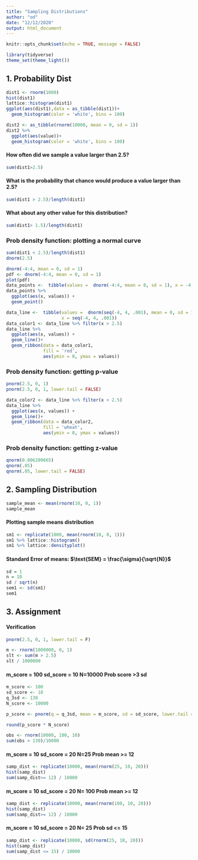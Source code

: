```yaml
---
title: "Sampling Distributions"
author: "od"
date: "12/12/2020"
output: html_document
---
```


```r
knitr::opts_chunk$set(echo = TRUE, message = FALSE)
```

```r
library(tidyverse)
theme_set(theme_light())
```

## 1. Probability Dist

```r
dist1 <- rnorm(1000)
hist(dist1)
lattice::histogram(dist1)
ggplot(aes(dist1),data = as_tibble(dist1))+
  geom_histogram(color = 'white', bins = 100)

dist2 <- as_tibble(rnorm(10000, mean = 0, sd = 1))
dist2 %>% 
  ggplot(aes(value))+
  geom_histogram(color = 'white', bins = 100)
```


#### How often did we sample a value larger than 2.5? 
```r
sum(dist1>2.5)
```

#### What is the probability that chance would produce a value larger than 2.5? 
```r
sum(dist1 > 2.5)/length(dist1)
```

#### What about any other value for this distribution?
```r
sum(dist1> 1.5)/length(dist1)
```

### Prob density function: plotting a normal curve

```r
sum(dist1 < 2.5)/length(dist1)
dnorm(2.5)
```

```r
dnorm(-4:4, mean = 0, sd = 1)
pdf <- dnorm(-4:4, mean = 0, sd = 1)
plot(pdf)
data_points <-  tibble(values =  dnorm(-4:4, mean = 0, sd = 1), x = -4:4)
data_points %>%
  ggplot(aes(x, values)) +
  geom_point()
```

```r
data_line <-  tibble(values =  dnorm(seq(-4, 4, .001), mean = 0, sd = 1), 
                     x = seq(-4, 4, .001))
data_color1 <- data_line %>% filter(x > 2.5)
data_line %>%
  ggplot(aes(x, values)) +
  geom_line()+
  geom_ribbon(data = data_color1,
              fill = 'red',
              aes(ymin = 0, ymax = values))
```

### Prob density function: getting p-value

```r
pnorm(2.5, 0, 1) 
pnorm(2.5, 0, 1, lower.tail = FALSE)
```

```r
data_color2 <- data_line %>% filter(x < 2.5)
data_line %>%
  ggplot(aes(x, values)) +
  geom_line()+
  geom_ribbon(data = data_color2,
              fill = 'wheat',
              aes(ymin = 0, ymax = values))
```

### Prob density function: getting z-value
```r
qnorm(0.006209665)
qnorm(.05) 
qnorm(.05, lower.tail = FALSE)
```


## 2. Sampling Distribution

```r
sample_mean <- mean(rnorm(10, 0, 1))
sample_mean
```


#### Plotting sample means distribution
```r
sm1 <- replicate(1000, mean(rnorm(10, 0, 1)))
sm1 %>% lattice::histogram()
sm1 %>% lattice::densityplot()
```

#### Standard Error of means: $\text{SEM} = \frac{\sigma}{\sqrt{N}}$
```r
sd = 1
n = 10
sd / sqrt(n)
sem1 <- sd(sm1)
sem1
```


## 3. Assignment

#### Verification
```r
pnorm(2.5, 0, 1, lower.tail = F)
```

```r
m <- rnorm(1000000, 0, 1)
slt <- sum(m > 2.5)
slt / 1000000
```

#### m_score = 100 sd_score = 10  N=10000  Prob score  >3 sd
```r
m_score <- 100
sd_score <- 10
q_3sd <- 130
N_score <- 10000

p_score <- pnorm(q = q_3sd, mean = m_score, sd = sd_score, lower.tail = F)

round(p_score * N_score)
```

```r
obs <- rnorm(10000, 100, 10)
sum(obs > 130)/10000 
```

#### m_score = 10 sd_score = 20  N=25  Prob mean >= 12
```r
samp_dist <- replicate(10000, mean(rnorm(25, 10, 20)))
hist(samp_dist)
sum(samp_dist>= 12) / 10000
```

#### m_score = 10 sd_score = 20  N= 100  Prob mean >= 12
```r
samp_dist <- replicate(10000, mean(rnorm(100, 10, 20)))
hist(samp_dist)
sum(samp_dist>= 12) / 10000
```

#### m_score = 10 sd_score = 20  N= 25  Prob sd <= 15
```r
samp_dist <- replicate(10000, sd(rnorm(25, 10, 20)))
hist(samp_dist)
sum(samp_dist <= 15) / 10000
```

